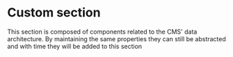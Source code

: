 
<Meta title="Custom/Introduction" />

# Custom section
This section is composed of components related to the CMS' data architecture. By maintaining the same properties they can still be abstracted and with time they will be added to this section